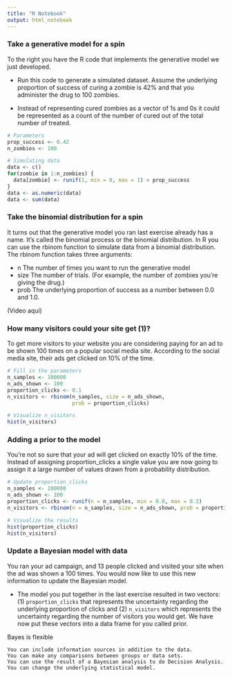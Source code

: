```yaml
---
title: "R Notebook"
output: html_notebook
---
```




### Take a generative model for a spin
To the right you have the R code that implements the generative model we just developed.

* Run this code to generate a simulated dataset. Assume the underlying proportion of success of curing a zombie is 42% and that you administer the drug to 100 zombies.

* Instead of representing cured zombies as a vector of 1s and 0s it could be represented as a count of the number of cured out of the total number of treated. 

```r
# Parameters
prop_success <- 0.42
n_zombies <- 100

# Simulating data
data <- c()
for(zombie in 1:n_zombies) {
  data[zombie] <- runif(1, min = 0, max = 1) < prop_success
}
data <- as.numeric(data)
data <- sum(data)
```

### Take the binomial distribution for a spin

It turns out that the generative model you ran last exercise already has a name. It's called the binomial process or the binomial distribution. In R you can use the rbinom function to simulate data from a binomial distribution. The rbinom function takes three arguments:

* n The number of times you want to run the generative model
* size The number of trials. (For example, the number of zombies you're giving the drug.)
* prob The underlying proportion of success as a number between 0.0 and 1.0.

(Video aquí)

### How many visitors could your site get (1)?

To get more visitors to your website you are considering paying for an ad to be shown 100 times on a popular social media site. According to the social media site, their ads get clicked on 10% of the time.

```r
# Fill in the parameters
n_samples <- 100000
n_ads_shown <- 100
proportion_clicks <- 0.1
n_visitors <- rbinom(n_samples, size = n_ads_shown, 
                     prob = proportion_clicks)

# Visualize n_visitors
hist(n_visitors)
```
  

### Adding a prior to the model

You're not so sure that your ad will get clicked on exactly 10% of the time. Instead of assigning proportion_clicks a single value you are now going to assign it a large number of values drawn from a probability distribution. 

```r
# Update proportion_clicks
n_samples <- 100000
n_ads_shown <- 100
proportion_clicks <- runif(n = n_samples, min = 0.0, max = 0.2)
n_visitors <- rbinom(n = n_samples, size = n_ads_shown, prob = proportion_clicks)

# Visualize the results
hist(proportion_clicks)
hist(n_visitors)
```


### Update a Bayesian model with data

You ran your ad campaign, and 13 people clicked and visited your site when the ad was shown a 100 times. You would now like to use this new information to update the Bayesian model.

* The model you put together in the last exercise resulted in two vectors: (1) `proportion_clicks` that represents the uncertainty regarding the underlying proportion of clicks and (2) `n_visitors` which represents the uncertainty regarding the number of visitors you would get. We have now put these vectors into a data frame for you called prior.


Bayes is flexible

    You can include information sources in addition to the data.
    You can make any comparisons between groups or data sets.
    You can use the result of a Bayesian analysis to do Decision Analysis.
    You can change the underlying statistical model.



